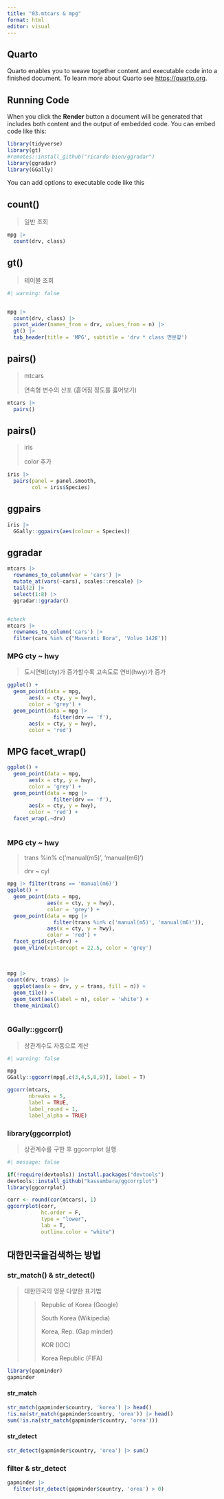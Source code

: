 ```yaml
---
title: "03.mtcars & mpg"
format: html
editor: visual
---
```


## Quarto

Quarto enables you to weave together content and executable code into a finished document. To learn more about Quarto see <https://quarto.org>.

## Running Code

When you click the **Render** button a document will be generated that includes both content and the output of embedded code. You can embed code like this:

```r

library(tidyverse)
library(gt)
#remotes::install_github("ricardo-bion/ggradar")
library(ggradar)
library(GGally)

```

You can add options to executable code like this

## count()

> 일반 조회

```r

mpg |> 
  count(drv, class)

```

## gt()

> 테이블 조회

```r
#| warning: false


mpg |> 
  count(drv, class) |> 
  pivot_wider(names_from = drv, values_from = n) |> 
  gt() |> 
  tab_header(title = 'MPG', subtitle = 'drv * class 면분할')

```

## pairs()

> mtcars
>
> 연속형 변수의 산포 (흩어짐 정도를 훓어보기)

```r

mtcars |> 
  pairs()

```

## pairs()

> iris
>
> color 추가

```r

iris |> 
  pairs(panel = panel.smooth, 
        col = iris$Species)

```

## ggpairs

```r

iris |> 
  GGally::ggpairs(aes(colour = Species))

```

## ggradar

```r

mtcars |> 
  rownames_to_column(var = 'cars') |>
  mutate_at(vars(-cars), scales::rescale) |> 
  tail(2) |> 
  select(1:8) |> 
  ggradar::ggradar()


#check
mtcars |> 
  rownames_to_column('cars') |> 
  filter(cars %in% c("Maserati Bora", 'Volvo 142E'))


```

### MPG cty \~ hwy

> 도시연비(cty)가 증가할수록 고속도로 연비(hwy)가 증가

```r

ggplot() +
  geom_point(data = mpg, 
       aes(x = cty, y = hwy), 
       color = 'grey') +
  geom_point(data = mpg |> 
               filter(drv == 'f'), 
       aes(x = cty, y = hwy), 
       color = 'red') 

```

## MPG facet_wrap()

```r

ggplot() +
  geom_point(data = mpg, 
       aes(x = cty, y = hwy), 
       color = 'grey') +
  geom_point(data = mpg |> 
               filter(drv == 'f'), 
       aes(x = cty, y = hwy), 
       color = 'red') +
  facet_wrap(.~drv)
  
```

### MPG cty \~ hwy

> trans %in% c('manual(m5)', 'manual(m6)')
>
> drv \~ cyl

```r
mpg |> filter(trans == 'manual(m6)')
ggplot() + 
  geom_point(data = mpg, 
             aes(x = cty, y = hwy),
             color = 'grey') +
  geom_point(data = mpg |> 
               filter(trans %in% c('manual(m5)', 'manual(m6)')),
             aes(x = cty, y = hwy),
             color = 'red') +
  facet_grid(cyl~drv) +
  geom_vline(xintercept = 22.5, color = 'grey')
 


```

## 

```r
mpg |> 
count(drv, trans) |> 
  ggplot(aes(x = drv, y = trans, fill = n)) +
  geom_tile() +
  geom_text(aes(label = n), color = 'white') +
  theme_minimal()
  

```

### GGally::ggcorr()

> 상관계수도 자동으로 계산

```r
#| warning: false

mpg
GGally::ggcorr(mpg[,c(3,4,5,8,9)], label = T)

ggcorr(mtcars, 
       nbreaks = 5, 
       label = TRUE, 
       label_round = 1, 
       label_alpha = TRUE)
```

### library(ggcorrplot)

> 상관계수를 구한 후 ggcorrplot 실행

```r
#| message: false

if(!require(devtools)) install.packages("devtools")
devtools::install_github("kassambara/ggcorrplot")
library(ggcorrplot)


```

```r

corr <- round(cor(mtcars), 1)
ggcorrplot(corr,
           hc.order = F,
           type = "lower",
           lab = T,
           outline.color = "white")

```

## 대한민국을검색하는 방법

### str_match() & str_detect()

> 대한민국의 영문 다양한 표기법
>
> > Republic of Korea (Google)
> >
> > South Korea (Wikipedia)
> >
> > Korea, Rep. (Gap minder)
> >
> > KOR (IOC)
> >
> > Korea Republic (FIFA)

```r

library(gapminder)
gapminder

```

#### str_match

```r

str_match(gapminder$country, 'korea') |> head()
!is.na(str_match(gapminder$country, 'orea')) |> head()
sum(!is.na(str_match(gapminder$country, 'orea')))

```

#### str_detect

```r

str_detect(gapminder$country, 'orea') |> sum()


```

### filter & str_detect

```r

gapminder |> 
  filter(str_detect(gapminder$country, 'orea') > 0) 

```
